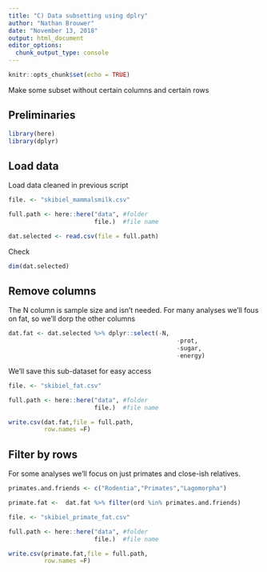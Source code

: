 ```yaml
---
title: "C) Data subsetting using dplry"
author: "Nathan Brouwer"
date: "November 13, 2018"
output: html_document
editor_options: 
  chunk_output_type: console
---
```


```r
knitr::opts_chunk$set(echo = TRUE)
```

Make some subset without certain columns and certain rows

## Preliminaries

```r
library(here)
library(dplyr)
```

## Load data

Load data cleaned in previous script
```r
file. <- "skibiel_mammalsmilk.csv"

full.path <- here::here("data", #folder
                        file.)  #file name

dat.selected <- read.csv(file = full.path)
```

Check

```r
dim(dat.selected)
```


## Remove columns

The N column is sample size and isn't needed.  For many analyses we'll fous on fat, so we'll dorp the other columns

```r
dat.fat <- dat.selected %>% dplyr::select(-N,
                                               -prot,
                                               -sugar,
                                               -energy)
```


We'll save this sub-dataset for easy access

```r
file. <- "skibiel_fat.csv"

full.path <- here::here("data", #folder
                        file.)  #file name

write.csv(dat.fat,file = full.path,
          row.names =F)
```


## Filter by rows

For some analyses we'll focus on just primates and close-ish relatives.


```r
primates.and.friends <- c("Rodentia","Primates","Lagomorpha")

primate.fat <-  dat.fat %>% filter(ord %in% primates.and.friends)
```



```r
file. <- "skibiel_primate_fat.csv"

full.path <- here::here("data", #folder
                        file.)  #file name

write.csv(primate.fat,file = full.path,
          row.names =F)
```


```r

```

